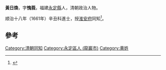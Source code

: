 '''黃日煥'''，字'''愧莪'''，福建[[永定縣|永定縣]]人，清朝政治人物。

顺治十八年（1661年）辛丑科進士，授[[淮安府|淮安府]]同知<ref>{{cite news|title=永定县志  县志（1994年版）|url=http://www.ydxq.cn/right.asp?bookid=30&juanid=77&zhangid=302|accessdate=2013-10-27|newspaper=永定县志|deadurl=yes|archiveurl=https://web.archive.org/web/20131029191031/http://www.ydxq.cn/right.asp?bookid=30&juanid=77&zhangid=302|archivedate=2013-10-29}}</ref>。

==參考==
{{reflist}}
{{清朝人物小作品}}
{{順治十八年辛丑科殿試金榜}}
{{DEFAULTSORT:Huang黃}}
[[Category:清朝同知|Category:清朝同知]]
[[Category:永定區人_(龍巖市)|Category:永定區人 (龍巖市)]]
[[Category:黄姓|Category:黄姓]]